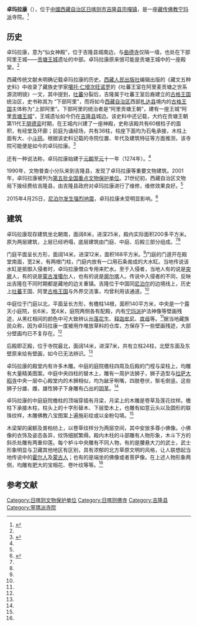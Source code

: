{{otheruses|subject=西藏自治区日喀则地区吉隆县的卓玛拉康|other=西藏自治区拉萨市曲水县聂塘乡的卓玛拉康|聂塘卓玛拉康}}
{{Infobox Tibetan Buddhist monastery
|name =卓玛拉康
|image =
|image size = 250px
|alt = 
|caption = 
|t=སྒྲོལ་མ་ལྷ་ཁང
|w=sgrol ma lha khang
|to = 
|ipa={{IPA|}}
|z=
|thdl=
|e=
|tc=卓瑪拉康
|s=卓玛拉康
|p=
|m=
|k=
|pushpin_map = 
|latd =  | latm =  | lats =  | latNS = 
|longd=  | longm= | longs =| longEW = 
|iso_region = 
|map_caption = 
|mapsize = 
|location_country = 中国
|location = {{CHN}}[[西藏自治区|西藏自治区]][[日喀则市|日喀则市]][[吉隆县|吉隆县]]
|coordinates_display =
|founded_by = 
|date_founded =
|date_renovated =
|sect =[[宁玛派|宁玛派]]
|mather =
|children =
|dedicated_to = 
|tulku =
|head_lama = 
|head_mgh =
|no._of_monks = 
|architecture = 
|festivals =
|footnotes = 
}}
{{文物保护单位
| 级别 = 全国
| 名称 = [[曲德寺_(吉隆县)|曲德寺]]、卓玛拉康、[[大唐天竺使出铭|大唐天竺使出铭]]
| 图片 = 
| 编号 = 5-408
| 分类 = 古建筑
| 时代 = 10世纪、1274年、658年
| 所在 = [[西藏自治区|西藏自治区]][[日喀则市|日喀则市]][[吉隆县|吉隆县]]
| 登录 = 2001年
| Cat = 西藏全国重点文物保护单位
}}
'''卓玛拉康'''（{{bo|z=སྒྲོལ་མ་ལྷ་ཁང|w=sgrol ma lha khang}}），位于[[中國|中國]][[西藏自治区|西藏自治区]][[日喀则市|日喀则市]][[吉隆县|吉隆县]][[宗嘎镇|宗嘎镇]]，是一座[[藏传佛教|藏传佛教]][[宁玛派|宁玛派]]寺院。<ref name=simiao>{{Cite web |url=http://www.tibetol.cn/html/2013/sm_0531/1009.html |title=寺庙，西藏在线，于2015-04-27查阅 |access-date=2015-04-27 |archive-date=2021-01-19 |archive-url=https://web.archive.org/web/20210119030951/http://www.tibetol.cn/html/2013/sm_0531/1009.html }}</ref>

==历史==
卓玛拉康，意为“仙女神殿”，位于吉隆县城南边，与[[曲德寺_(吉隆县)|曲德寺]]仅隔一墙，也处在下部阿里王城——[[贡塘王城|贡塘王城]]遗址的中部。卓玛拉康原来很可能是贡塘王城中的一座殿堂。<ref name=xnsd/>

西藏传统文献未明确记载卓玛拉康的历史。[[西藏人民出版社|西藏人民出版社]]编辑出版的《藏文五种史料》中收录了藏族史学家[[噶托·仁增次旺诺罗|噶托·仁增次旺诺罗]]的《吐蕃王室在阿里麦贡塘之世系源流明镜》一文，其中提到，[[吐蕃|吐蕃]]分裂后，吉隆属于吐蕃王室后裔建立的[[古格王国|古格王国]]统治区，史书称其为 “下部阿里”，而将如今[[西藏自治区|西藏自治区]]西部[[札达县|札达县]]境内的[[古格王国|古格王国]]主体称为“上部阿里”。下部阿里的统治者是“阿里贡塘王朝”，建有一座王城“阿里[[贡塘王城|贡塘王城]]”，王城遗址如今仍在[[吉隆县|吉隆县]]城边。该史料中还记载，大约在贡塘王朝第11代王[[朋德衮|朋德衮]]时期，在王城内兴建了一座神殿，史称该殿共有60根柱子的面积，有经堂及环廊；前庭为诵经场，共有36柱，柱座下面均为石龟承接，木柱上面有大、小[[斗拱|斗拱]]。根据该史料记载的寺院位置、年代及建筑特征等方面推测，该寺院可能便是如今的卓玛拉康。<ref name=xnsd>{{Cite web |url=http://www.tibet.cn/info/custom/200907/t20090707_487102.html |title=霍巍，仙女神殿卓玛拉康——吉隆考古行记之一 ，中国西藏2009年第5期 |access-date=2013-08-19 |archive-date=2016-03-04 |archive-url=https://web.archive.org/web/20160304120236/http://www.tibet.cn/info/custom/200907/t20090707_487102.html }}</ref>

还有一种说法称，卓玛拉康始建于[[元朝|元朝]][[至元_(忽必烈)|至元]]十一年（1274年）。<ref name=simiao/>

1990年，文物普查小分队来到吉隆县，发现了卓玛拉康等重要文物建筑。2001年，卓玛拉康被列为[[第五批全国重点文物保护单位|第五批全国重点文物保护单位]]。21世纪初，西藏自治区文物局下拨经费给吉隆县，由吉隆县政府对卓玛拉康进行了维修，维修效果良好。<ref name=xnsd/>

2015年4月25日，[[2015年尼泊尔地震|尼泊尔发生强烈地震]]，卓玛拉康未受明显影响。<ref>{{Cite web |url=http://news.sohu.com/20150426/n411900548.shtml |title=尼泊尔地震西藏多座寺庙古迹受损 国道山体滑坡，搜狐，2015-04-26 |accessdate=2015-04-27 |archive-date=2019-07-13 |archive-url=https://web.archive.org/web/20190713015120/http://news.sohu.com/20150426/n411900548.shtml |dead-url=no }}</ref>

==建筑==
卓玛拉康现存建筑坐北朝南，面阔8米，进深25米，殿内实际面积200多平方米。原为两层建筑，上层已经坍塌，底层建筑由门庭、中庭、后殿三部分组成。<ref name=xnsd/><ref name=simiao/>

门庭平面呈长方形，面阔14米，进深12米，面积168平方米。<ref name=simiao/>门庭的门道开在殿堂南面，宽2米，有两根门柱，门庭内放有一口用石条凿成的大水缸。当地传说该水缸是抵御入侵者时，卓玛拉康僧众专用来贮水。至于入侵者，当地人有的说是[[突厥|突厥]]人，有的说是[[蒙古|蒙古]][[准噶尔部|准噶尔]]人，也有的说是[[廓尔喀|廓尔喀]]人。传说中入侵者的不同，反映出吉隆在不同时期都是藏地的边关重镇。吉隆位于中国同[[尼泊尔|尼泊尔]]的边境线上，历史上[[吐蕃|吐蕃]]王国、阿里[[古格王国|古格王国]]与外界交流事，均曾利用该通道。<ref name=xnsd/>

中庭位于门庭以北，平面呈长方形，有檐柱14根，面积140平方米，中央是一个露天小庭院，长6米，宽4米，庭院两侧各有配殿，内有[[宁玛派|宁玛派]]护法神像等壁画残迹，从黑红相间的颜色中可大致辨认出[[莲花生|莲花生]]、[[释迦牟尼|释迦牟尼]]、[[度母|度母]]等。<ref name=simiao/>据当地藏族民众称，因为卓玛拉康一度被用作堆放草料的仓库，方保存下一些壁画残迹，大部分壁画均已不复存在。<ref name=xnsd/>

后殿即正殿，位于寺院最北，面阔14米，进深7米，共有立柱24柱，北壁东面及东壁原来绘有壁画，如今已无法辨识。<ref name=simiao/>

卓玛拉康的殿堂内有许多木雕。中庭的庭院檐柱四周及后殿的门樘与梁柱上，均雕有大量精美图案。中庭中央四柱的替木上，雕有一周护法狮子，狮子造型与[[拉萨|拉萨]][[大昭寺|大昭寺]]中央一层中心殿堂内的木狮相似，均为龇牙咧嘴，四肢卷伏，鬃毛倒竖。这些狮子分雄、雌，雄性狮子下身雕有凸出的[[阴茎|阴茎]]。<ref name=xnsd/>

卓玛拉康的中庭庭院檐柱的顶端穿插有月梁，月梁上的木雕是卷草及莲花纹样。檐柱下承接木柱，柱头上的十字形替木、下层垫木上，也雕有如意云头以及圆形的联珠纹样，木雕佛教八宝图案上遍施彩绘或以金粉勾填。<ref name=xnsd/>

木梁架的阑额及普柏枋上，以卷草纹样分为两层空间，其中安放多尊小佛像。小佛像的衣饰及姿态各异，纹饰细腻繁缛。殿内木柱的斗部雕有人物形象，木斗下方的斜杀处雕有两重仰莲。每个栌斗中央雕有不同人物，有的是腰悬大刀的武士，武士形象明显与卫藏其他地区有区别，具有浓郁的北方草原文明的风格，让人联想起当地传说中的[[霍尔三十九族|霍尔人]]及[[蒙古人|蒙古人]]；也有的是端坐的佛像或者菩萨像。在上述人物形象两侧，均雕有肥大的宝相花、卷叶纹等等。<ref name=xnsd/>

==参考文献==
{{reflist}}

{{西藏全国重点文物保护单位}}
{{日喀则地标}}
[[Category:日喀则文物保护单位|Category:日喀则文物保护单位]]
[[Category:日喀则佛寺|Category:日喀则佛寺]]
[[Category:吉隆县|Category:吉隆县]]
[[Category:寧瑪派寺院|Category:寧瑪派寺院]]